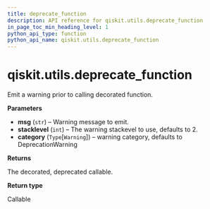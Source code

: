 ```yaml
---
title: deprecate_function
description: API reference for qiskit.utils.deprecate_function
in_page_toc_min_heading_level: 1
python_api_type: function
python_api_name: qiskit.utils.deprecate_function
---
```


<span id="qiskit-utils-deprecate-function" />

# qiskit.utils.deprecate\_function

<Function id="qiskit.utils.deprecate_function" isDedicatedPage={true} github="https://github.com/qiskit/qiskit/tree/stable/0.22/qiskit/utils/deprecation.py" signature="deprecate_function(msg, stacklevel=2, category=<class 'DeprecationWarning'>)">
  Emit a warning prior to calling decorated function.

  **Parameters**

  *   **msg** (`str`) – Warning message to emit.
  *   **stacklevel** (`int`) – The warning stackevel to use, defaults to 2.
  *   **category** (`Type`\[`Warning`]) – warning category, defaults to DeprecationWarning

  **Returns**

  The decorated, deprecated callable.

  **Return type**

  Callable
</Function>

